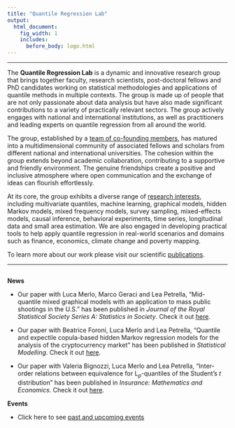 ```yaml
---
title: "Quantile Regression Lab"
output:
  html_document:
    fig_width: 1
    includes:
      before_body: logo.html
---
```


------------------------------------------------------------------------

<!-- ### What we do -->

The **Quantile Regression Lab** is a dynamic and innovative research group that brings together faculty, research scientists, post-doctoral fellows and PhD candidates working on statistical methodologies and applications of quantile methods in multiple contexts. The group is made up of people that are not only passionate about data analysis but have also made significant contributions to a variety of practically relevant sectors. The group actively engages with national and international institutions, as well as practitioners and leading experts on quantile regression from all around the world.

The group, established by a [team of co-founding members](https://quantileregressionlab.github.io/people.html), has matured into a multidimensional community of associated fellows and scholars from different national and international universities. The cohesion within the group extends beyond academic collaboration, contributing to a supportive and friendly environment. The genuine friendships create a positive and inclusive atmosphere where open communication and the exchange of ideas can flourish effortlessly.

At its core, the group exhibits a diverse range of [research interests](https://quantileregressionlab.github.io/research.html), including multivariate quantiles, machine learning, graphical models, hidden Markov models, mixed frequency models, survey sampling, mixed-effects models, causal inference, behavioral experiments, time series, longitudinal data and small area estimation. We are also engaged in developing practical tools to help apply quantile regression in real-world scenarios and domains such as finance, economics, climate change and poverty mapping.

To learn more about our work please visit our scientific [publications](https://quantileregressionlab.github.io/sel_pubs.html).

<!-- team that brings together scholars from various universities across Italy and Europe. The group is dedicated to advancing quantile regression modeling in a broad range of areas, including:

-   Multivariate quantiles
-   Machine learning
-   Graphical models
-   Survey sampling
-   Mixed-effects models
-   Small area estimation

The methodologies developed by our group have been successfully applied, among other areas, to:

-   Time series analysis
-   Finance
-   Economics
-   Climate change
-   Poverty mapping

These results have been published in several scientific journals. For a complete list see the [Publication](https://quantileregressionlab.github.io/publications.html) page .
-->

------------------------------------------------------------------------

```{=html}
<!---From http://stackoverflow.com/questions/31753897/2-column-section-in-r-markdown:
Put in your css file or directly in rmarkdown--->
```
```{=html}
<style>
  .col2 {
    columns: 2 500px;         /* number of columns and width in pixels*/
    -webkit-columns: 2 500px; /* chrome, safari */
    -moz-columns: 2 500px;    /* firefox */
  }
</style>
```
::: col2
**News**

- Our paper with Luca Merlo, Marco Geraci and Lea Petrella, "Mid-quantile mixed graphical models with an application to mass public shootings in the U.S." has been published in *Journal of the Royal Statistical Society Series A: Statistics in Society*. Check it out [here](https://academic.oup.com/jrsssa/advance-article/doi/10.1093/jrsssa/qnae155/7959403).

- Our paper with Beatrice Foroni, Luca Merlo and Lea Petrella, "Quantile and expectile copula-based hidden Markov regression models for the analysis of the cryptocurrency market" has been published in *Statistical Modelling*. Check it out [here](https://journals.sagepub.com/share/HV8KJVAJI6GD92ICSYPK?target=10.1177/1471082X241279513).

- Our paper with Valeria Bignozzi, Luca Merlo and Lea Petrella, "Inter-order relations between equivalence for L$_p$-quantiles of the Student's $t$ distribution" has been published in *Insurance: Mathematics and Economics*. Check it out [here](https://www.sciencedirect.com/science/article/pii/S0167668724000222).

**Events**

- Click here to see [past and upcoming events](events.html) <br> <br>
:::

<br>

<center>
